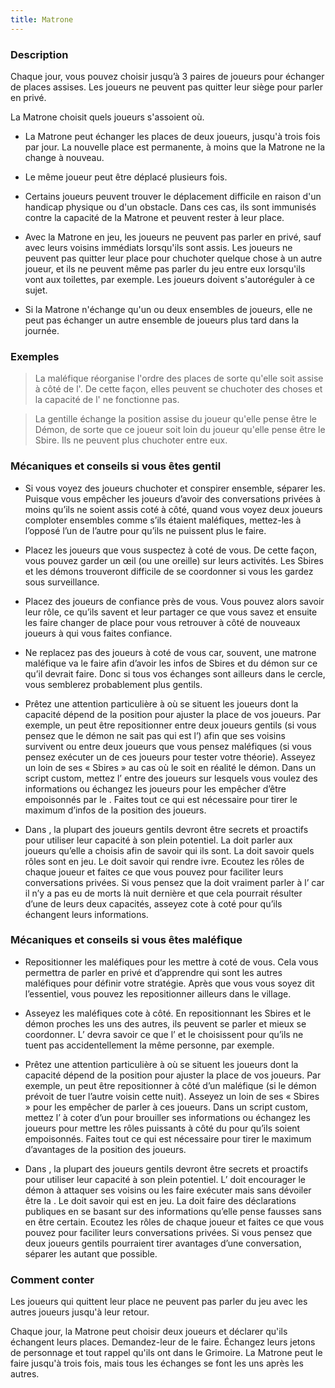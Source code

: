 ```yaml
---
title: Matrone
---
```



<Role MATRONE header />

### Description

Chaque jour, vous pouvez choisir jusqu’à 3 paires de joueurs pour échanger de places assises. Les joueurs ne peuvent pas quitter leur siège pour parler en privé.

La Matrone choisit quels joueurs s'assoient où. 

-   La Matrone peut échanger les places de deux joueurs, jusqu'à trois fois par jour. La nouvelle place est permanente, à moins que la Matrone ne la change à nouveau. 

-   Le même joueur peut être déplacé plusieurs fois. 

-   Certains joueurs peuvent trouver le déplacement difficile en raison d'un handicap physique ou d'un obstacle. Dans ces cas, ils sont immunisés contre la capacité de la Matrone et peuvent rester à leur place. 

-   Avec la Matrone en jeu, les joueurs ne peuvent pas parler en privé, sauf avec leurs voisins immédiats lorsqu'ils sont assis. Les joueurs ne peuvent pas quitter leur place pour chuchoter quelque chose à un autre joueur, et ils ne peuvent même pas parler du jeu entre eux lorsqu'ils vont aux toilettes, par exemple. Les joueurs doivent s'autoréguler à ce sujet. 

-   Si la Matrone n'échange qu'un ou deux ensembles de joueurs, elle ne peut pas échanger un autre ensemble de joueurs plus tard dans la journée. 

### Exemples

> La <Role MATRONE /> maléfique réorganise l'ordre des places de sorte qu'elle soit assise à côté de l'<Role HERBORISTE />. De cette façon, elles peuvent se chuchoter des choses et la capacité de l'<Role HERBORISTE /> ne fonctionne pas. 

> La <Role MATRONE /> gentille échange la position assise du joueur qu'elle pense être le Démon, de sorte que ce joueur soit loin du joueur qu'elle pense être le Sbire. Ils ne peuvent plus chuchoter entre eux.

### Mécaniques et conseils si vous êtes gentil

- Si vous voyez des joueurs chuchoter et conspirer ensemble, séparer les. Puisque vous empêcher les joueurs d’avoir des conversations privées à moins qu’ils ne soient assis coté à côté, quand vous voyez deux joueurs comploter ensembles comme s’ils étaient maléfiques, mettez-les à l’opposé l’un de l’autre pour qu’ils ne puissent plus le faire. 

- Placez les joueurs que vous suspectez à coté de vous. De cette façon, vous pouvez garder un œil (ou une oreille) sur leurs activités. Les Sbires et les démons trouveront difficile de se coordonner si vous les gardez sous surveillance.

- Placez des joueurs de confiance près de vous. Vous pouvez alors savoir leur rôle, ce qu’ils savent et leur partager ce que vous savez et ensuite les faire changer de place pour vous retrouver à côté de nouveaux joueurs à qui vous faites confiance.

- Ne replacez pas des joueurs à coté de vous car, souvent, une matrone maléfique va le faire afin d’avoir les infos de Sbires et du démon sur ce qu’il devrait faire. Donc si tous vos échanges sont ailleurs dans le cercle, vous semblerez probablement plus gentils.

- Prêtez une attention particulière à où se situent les joueurs dont la capacité dépend de la position pour ajuster la place de vos joueurs. Par exemple, un <Role HERBORISTE /> peut être repositionner entre deux joueurs gentils (si vous pensez que le démon ne sait pas qui est l’<Role HERBORISTE />) afin que ses voisins survivent ou entre deux joueurs que vous pensez maléfiques (si vous pensez exécuter un de ces joueurs pour tester votre théorie). Asseyez un <Role LUNATIQUE /> loin de ses « Sbires » au cas où le <Role LUNATIQUE /> soit en réalité le démon. Dans un script custom, mettez l’<Role EMPATHIQUE /> entre des joueurs sur lesquels vous voulez des informations ou échangez les joueurs pour les empêcher d’être empoisonnés par le <Role NO_DASHII />. Faites tout ce qui est nécessaire pour tirer le maximum d’infos de la position des joueurs.

- Dans <Module BAD_MOON_RISING />, la plupart des joueurs gentils devront être secrets et proactifs pour utiliser leur capacité à son plein potentiel. La <Role FEMME_DE_CHAMBRE /> doit parler aux joueurs qu’elle a choisis afin de savoir qui ils sont. La <Role COURTISANE /> doit savoir quels rôles sont en jeu. Le <Role MARIN /> doit savoir qui rendre ivre. Ecoutez les rôles de chaque joueur et faites ce que vous pouvez pour faciliter leurs conversations privées. Si vous pensez que la <Role BRUTE /> doit vraiment parler à l’<Role EXORCISTE /> car il n’y a pas eu de morts là nuit dernière et que cela pourrait résulter d’une de leurs deux capacités, asseyez cote à coté pour qu’ils échangent leurs informations. 

### Mécaniques et conseils si vous êtes maléfique

- Repositionner les maléfiques pour les mettre à coté de vous. Cela vous permettra de parler en privé et d’apprendre qui sont les autres maléfiques pour définir votre stratégie. Après que vous vous soyez dit l’essentiel, vous pouvez les repositionner ailleurs dans le village.

- Asseyez les maléfiques cote à côté. En repositionnant les Sbires et le démon proches les uns des autres, ils peuvent se parler et mieux se coordonner. L’<Role ASSASSIN /> devra savoir ce que l’<Role AVOCAT_DU_DIABLE /> et le <Role PO /> choisissent pour qu’ils ne tuent pas accidentellement la même personne, par exemple.

- Prêtez une attention particulière à où se situent les joueurs dont la capacité dépend de la position pour ajuster la place de vos joueurs. Par exemple, un <Role HERBORISTE /> peut être repositionner à côté d’un maléfique (si le démon prévoit de tuer l’autre voisin cette nuit). Asseyez un <Role LUNATIQUE /> loin de ses « Sbires » pour les empêcher de parler à ces joueurs. Dans un script custom, mettez l’<Role EMPATHIQUE /> à coter d’un <Role RECLUS /> pour brouiller ses informations ou échangez les joueurs pour mettre les rôles puissants à côté du <Role NO_DASHII /> pour qu’ils soient empoisonnés. Faites tout ce qui est nécessaire pour tirer le maximum d’avantages de la position des joueurs.

- Dans <Module BAD_MOON_RISING />, la plupart des joueurs gentils devront être secrets et proactifs pour utiliser leur capacité à son plein potentiel. L’<Role HERBORISTE /> doit encourager le démon à attaquer ses voisins ou les faire exécuter mais sans dévoiler être la <Role FEMME_DE_CHAMBRE />. Le <Role PARIEUR /> doit savoir qui est en jeu. La <Role COMMERE /> doit faire des déclarations publiques en se basant sur des informations qu’elle pense fausses sans en être certain. Ecoutez les rôles de chaque joueur et faites ce que vous pouvez pour faciliter leurs conversations privées. Si vous pensez que deux joueurs gentils pourraient tirer avantages d’une conversation, séparer les autant que possible.

### Comment conter

Les joueurs qui quittent leur place ne peuvent pas parler du jeu avec les autres joueurs jusqu'à leur retour. 

Chaque jour, la Matrone peut choisir deux joueurs et déclarer qu'ils échangent leurs places. Demandez-leur de le faire. Échangez leurs jetons de personnage et tout rappel qu'ils ont dans le Grimoire. La Matrone peut le faire jusqu'à trois fois, mais tous les échanges se font les uns après les autres.